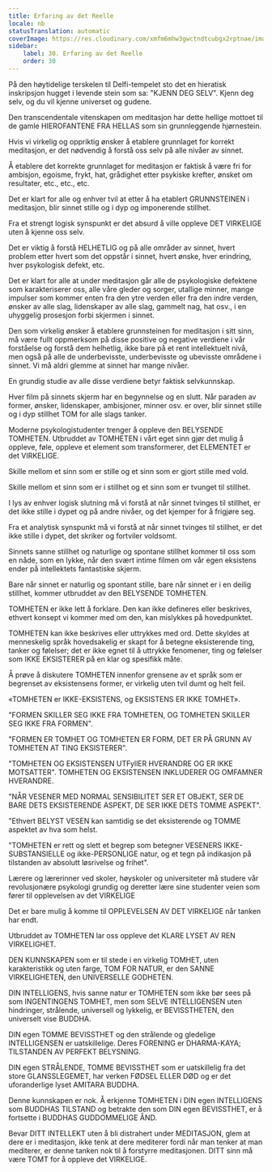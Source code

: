 ```yaml
---
title: Erfaring av det Reelle
locale: nb
statusTranslation: automatic
coverImage: https://res.cloudinary.com/xmfm6mhw3gwctndtcubgx2rptnae/image/upload/v1740337243/small_cover_educacion_fundamental_a051170f1c.webp
sidebar:
    label: 30. Erfaring av det Reelle
    order: 30
---
```

På den høytidelige terskelen til Delfi-tempelet sto det en hieratisk inskripsjon hugget i levende stein som sa: "KJENN DEG SELV". Kjenn deg selv, og du vil kjenne universet og gudene.

Den transcendentale vitenskapen om meditasjon har dette hellige mottoet til de gamle HIEROFANTENE FRA HELLAS som sin grunnleggende hjørnestein.

Hvis vi virkelig og oppriktig ønsker å etablere grunnlaget for korrekt meditasjon, er det nødvendig å forstå oss selv på alle nivåer av sinnet.

Å etablere det korrekte grunnlaget for meditasjon er faktisk å være fri for ambisjon, egoisme, frykt, hat, grådighet etter psykiske krefter, ønsket om resultater, etc., etc., etc.

Det er klart for alle og enhver tvil at etter å ha etablert GRUNNSTEINEN i meditasjon, blir sinnet stille og i dyp og imponerende stillhet.

Fra et strengt logisk synspunkt er det absurd å ville oppleve DET VIRKELIGE uten å kjenne oss selv.

Det er viktig å forstå HELHETLIG og på alle områder av sinnet, hvert problem etter hvert som det oppstår i sinnet, hvert ønske, hver erindring, hver psykologisk defekt, etc.

Det er klart for alle at under meditasjon går alle de psykologiske defektene som karakteriserer oss, alle våre gleder og sorger, utallige minner, mange impulser som kommer enten fra den ytre verden eller fra den indre verden, ønsker av alle slag, lidenskaper av alle slag, gammelt nag, hat osv., i en uhyggelig prosesjon forbi skjermen i sinnet.

Den som virkelig ønsker å etablere grunnsteinen for meditasjon i sitt sinn, må være fullt oppmerksom på disse positive og negative verdiene i vår forståelse og forstå dem helhetlig, ikke bare på et rent intellektuelt nivå, men også på alle de underbevisste, underbevisste og ubevisste områdene i sinnet. Vi må aldri glemme at sinnet har mange nivåer.

En grundig studie av alle disse verdiene betyr faktisk selvkunnskap.

Hver film på sinnets skjerm har en begynnelse og en slutt. Når paraden av former, ønsker, lidenskaper, ambisjoner, minner osv. er over, blir sinnet stille og i dyp stillhet TOM for alle slags tanker.

Moderne psykologistudenter trenger å oppleve den BELYSENDE TOMHETEN. Utbruddet av TOMHETEN i vårt eget sinn gjør det mulig å oppleve, føle, oppleve et element som transformerer, det ELEMENTET er det VIRKELIGE.

Skille mellom et sinn som er stille og et sinn som er gjort stille med vold.

Skille mellom et sinn som er i stillhet og et sinn som er tvunget til stillhet.

I lys av enhver logisk slutning må vi forstå at når sinnet tvinges til stillhet, er det ikke stille i dypet og på andre nivåer, og det kjemper for å frigjøre seg.

Fra et analytisk synspunkt må vi forstå at når sinnet tvinges til stillhet, er det ikke stille i dypet, det skriker og fortviler voldsomt.

Sinnets sanne stillhet og naturlige og spontane stillhet kommer til oss som en nåde, som en lykke, når den svært intime filmen om vår egen eksistens ender på intellektets fantastiske skjerm.

Bare når sinnet er naturlig og spontant stille, bare når sinnet er i en deilig stillhet, kommer utbruddet av den BELYSENDE TOMHETEN.

TOMHETEN er ikke lett å forklare. Den kan ikke defineres eller beskrives, ethvert konsept vi kommer med om den, kan mislykkes på hovedpunktet.

TOMHETEN kan ikke beskrives eller uttrykkes med ord. Dette skyldes at menneskelig språk hovedsakelig er skapt for å betegne eksisterende ting, tanker og følelser; det er ikke egnet til å uttrykke fenomener, ting og følelser som IKKE EKSISTERER på en klar og spesifikk måte.

Å prøve å diskutere TOMHETEN innenfor grensene av et språk som er begrenset av eksistensens former, er virkelig uten tvil dumt og helt feil.

«TOMHETEN er IKKE-EKSISTENS, og EKSISTENS ER IKKE TOMHET».

"FORMEN SKILLER SEG IKKE FRA TOMHETEN, OG TOMHETEN SKILLER SEG IKKE FRA FORMEN".

"FORMEN ER TOMHET OG TOMHETEN ER FORM, DET ER PÅ GRUNN AV TOMHETEN AT TING EKSISTERER".

"TOMHETEN OG EKSISTENSEN UTFyllER HVERANDRE OG ER IKKE MOTSATTER". TOMHETEN OG EKSISTENSEN INKLUDERER OG OMFAMNER HVERANDRE.

"NÅR VESENER MED NORMAL SENSIBILITET SER ET OBJEKT, SER DE BARE DETS EKSISTERENDE ASPEKT, DE SER IKKE DETS TOMME ASPEKT".

"Ethvert BELYST VESEN kan samtidig se det eksisterende og TOMME aspektet av hva som helst.

"TOMHETEN er rett og slett et begrep som betegner VESENERS IKKE-SUBSTANSIELLE og ikke-PERSONLIGE natur, og et tegn på indikasjon på tilstanden av absolutt løsrivelse og frihet".

Lærere og lærerinner ved skoler, høyskoler og universiteter må studere vår revolusjonære psykologi grundig og deretter lære sine studenter veien som fører til opplevelsen av det VIRKELIGE

Det er bare mulig å komme til OPPLEVELSEN AV DET VIRKELIGE når tanken har endt.

Utbruddet av TOMHETEN lar oss oppleve det KLARE LYSET AV REN VIRKELIGHET.

DEN KUNNSKAPEN som er til stede i en virkelig TOMHET, uten karakteristikk og uten farge, TOM FOR NATUR, er den SANNE VIRKELIGHETEN, den UNIVERSELLE GODHETEN.

DIN INTELLIGENS, hvis sanne natur er TOMHETEN som ikke bør sees på som INGENTINGENS TOMHET, men som SELVE INTELLIGENSEN uten hindringer, strålende, universell og lykkelig, er BEVISSTHETEN, den universelt vise BUDDHA.

DIN egen TOMME BEVISSTHET og den strålende og gledelige INTELLIGENSEN er uatskillelige. Deres FORENING er DHARMA-KAYA; TILSTANDEN AV PERFEKT BELYSNING.

DIN egen STRÅLENDE, TOMME BEVISSTHET som er uatskillelig fra det store GLANSSLEGEMET, har verken FØDSEL ELLER DØD og er det uforanderlige lyset AMITARA BUDDHA.

Denne kunnskapen er nok. Å erkjenne TOMHETEN i DIN egen INTELLIGENS som BUDDHAS TILSTAND og betrakte den som DIN egen BEVISSTHET, er å fortsette i BUDDHAS GUDDOMMELIGE ÅND.

Bevar DITT INTELLEKT uten å bli distrahert under MEDITASJON, glem at dere er i meditasjon, ikke tenk at dere mediterer fordi når man tenker at man mediterer, er denne tanken nok til å forstyrre meditasjonen. DITT sinn må være TOMT for å oppleve det VIRKELIGE.

